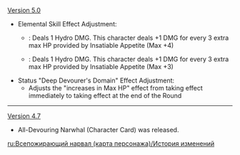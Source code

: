 {{Change History/Header}}
[[Version 5.0]]
* Elemental Skill Effect Adjustment:
** {{Color|Old}}: Deals 1 Hydro DMG. This character deals +1 DMG for every 3 extra max HP provided by Insatiable Appetite (Max +4)
** {{Color|New}}: Deals 1 Hydro DMG. This character deals +1 DMG for every 3 extra max HP provided by Insatiable Appetite (Max +3)
* Status "Deep Devourer's Domain" Effect Adjustment:
** Adjusts the "increases in Max HP" effect from taking effect immediately to taking effect at the end of the Round
----
[[Version 4.7]]
* All-Devouring Narwhal (Character Card) was released.
<noinclude>
[[ru:Всепожирающий нарвал (карта персонажа)/История изменений]]
</noinclude>
